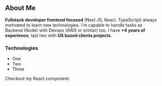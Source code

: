 ## About Me

**Fullstack developer frontend focused** (Next JS, React, TypeScript) always motivated to learn new technologies. I'm capable to handle tasks as Backend (Node) with Devops (AWS or similar) too. I have **+4 years of experience**, last two with **US based clients projects**.

### Technologies

- One
- Two
- Three

Checkout my React component:
